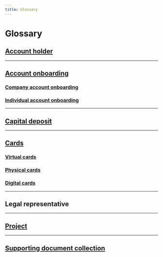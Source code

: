```yaml
---
title: Glossary
---
```


# Glossary


## [Account holder](topics/onboarding/account-holders/index.mdx)

<AccountHolderDefinition /> 

***

## [Account onboarding](topics/onboarding/index.mdx)



### [Company account onboarding](topics/onboarding/company/index.mdx)

<CompanyOnboardingDefinition />

### [Individual account onboarding](topics/onboarding/individual/index.mdx)

<IndividualOnboardingDefinition />

***


## [Capital deposit](topics/capital-deposits/index.mdx)

<CapitalDepositDefinition /> 

***

## [Cards](topics/cards/index.mdx)




### [Virtual cards](topics/cards/virtual/index.mdx)

<VirtualCardDefinition /> 

### [Physical cards](topics/cards/physical/index.mdx)

<PhysicalCardDefinition /> 

### [Digital cards](topics/cards/digital/index.mdx)

<DigitalCardDefinition /> 

***


## Legal representative

<LegalRepDefinition />

***


## [Project](topics/projects/index.mdx)

<ProjectDefinition />

***


## [Supporting document collection](topics/onboarding/documents/index.mdx)

<SupportingDocumentCollectionDefinition />